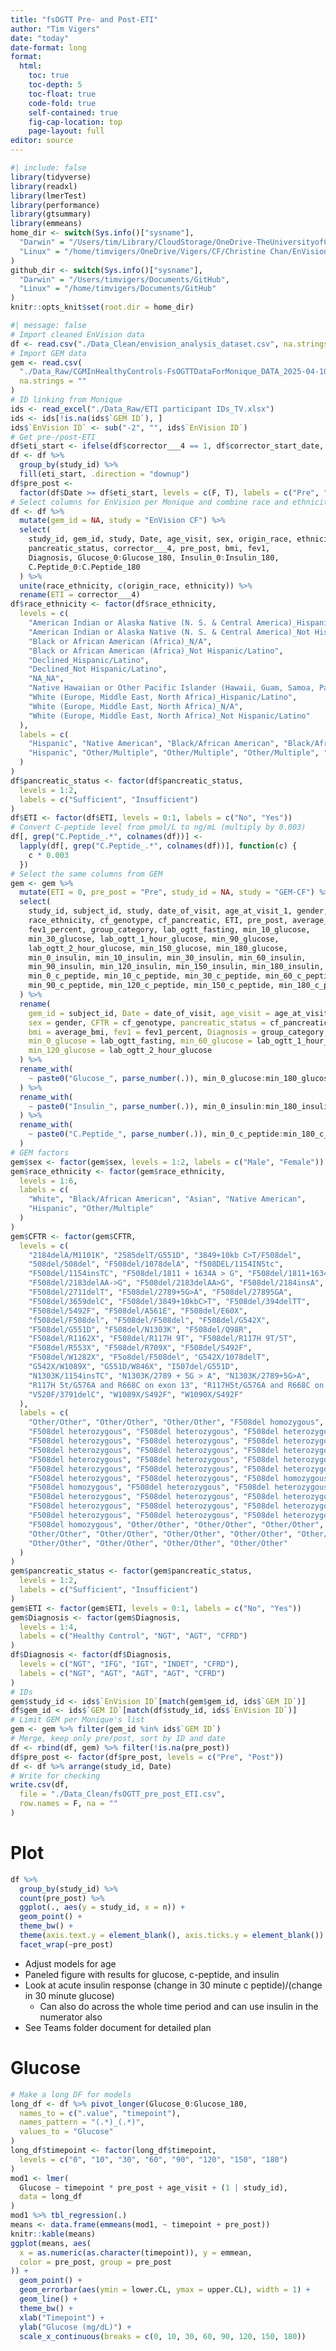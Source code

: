 ```yaml
---
title: "fsOGTT Pre- and Post-ETI"
author: "Tim Vigers"
date: "today"
date-format: long
format:
  html:
    toc: true
    toc-depth: 5
    toc-float: true
    code-fold: true
    self-contained: true
    fig-cap-location: top
    page-layout: full
editor: source
---
```


```r
#| include: false
library(tidyverse)
library(readxl)
library(lmerTest)
library(performance)
library(gtsummary)
library(emmeans)
home_dir <- switch(Sys.info()["sysname"],
  "Darwin" = "/Users/tim/Library/CloudStorage/OneDrive-TheUniversityofColoradoDenver/Vigers/CF/Christine Chan/EnVision CF",
  "Linux" = "/home/timvigers/OneDrive/Vigers/CF/Christine Chan/EnVision CF"
)
github_dir <- switch(Sys.info()["sysname"],
  "Darwin" = "/Users/timvigers/Documents/GitHub",
  "Linux" = "/home/timvigers/Documents/GitHub"
)
knitr::opts_knit$set(root.dir = home_dir)
```

```r
#| message: false
# Import cleaned EnVision data
df <- read.csv("./Data_Clean/envision_analysis_dataset.csv", na.strings = "")
# Import GEM data
gem <- read.csv(
  "./Data_Raw/CGMInHealthyControls-FsOGTTDataForMonique_DATA_2025-04-10_0903.csv",
  na.strings = ""
)
# ID linking from Monique
ids <- read_excel("./Data_Raw/ETI participant IDs_TV.xlsx")
ids <- ids[!is.na(ids$`GEM ID`), ]
ids$`EnVision ID` <- sub("-2", "", ids$`EnVision ID`)
# Get pre-/post-ETI
df$eti_start <- ifelse(df$corrector___4 == 1, df$corrector_start_date, NA)
df <- df %>%
  group_by(study_id) %>%
  fill(eti_start, .direction = "downup")
df$pre_post <-
  factor(df$Date >= df$eti_start, levels = c(F, T), labels = c("Pre", "Post"))
# Select columns for EnVision per Monique and combine race and ethnicity
df <- df %>%
  mutate(gem_id = NA, study = "EnVision CF") %>%
  select(
    study_id, gem_id, study, Date, age_visit, sex, origin_race, ethnicity, CFTR,
    pancreatic_status, corrector___4, pre_post, bmi, fev1,
    Diagnosis, Glucose_0:Glucose_180, Insulin_0:Insulin_180,
    C.Peptide_0:C.Peptide_180
  ) %>%
  unite(race_ethnicity, c(origin_race, ethnicity)) %>%
  rename(ETI = corrector___4)
df$race_ethnicity <- factor(df$race_ethnicity,
  levels = c(
    "American Indian or Alaska Native (N. S. & Central America)_Hispanic/Latino",
    "American Indian or Alaska Native (N. S. & Central America)_Not Hispanic/Latino",
    "Black or African American (Africa)_N/A",
    "Black or African American (Africa)_Not Hispanic/Latino",
    "Declined_Hispanic/Latino",
    "Declined_Not Hispanic/Latino",
    "NA_NA",
    "Native Hawaiian or Other Pacific Islander (Hawaii, Guam, Samoa, Pacific Islands)_Not Hispanic/Latino",
    "White (Europe, Middle East, North Africa)_Hispanic/Latino",
    "White (Europe, Middle East, North Africa)_N/A",
    "White (Europe, Middle East, North Africa)_Not Hispanic/Latino"
  ),
  labels = c(
    "Hispanic", "Native American", "Black/African American", "Black/African American",
    "Hispanic", "Other/Multiple", "Other/Multiple", "Other/Multiple", "Hispanic", "White", "White"
  )
)
df$pancreatic_status <- factor(df$pancreatic_status,
  levels = 1:2,
  labels = c("Sufficient", "Insufficient")
)
df$ETI <- factor(df$ETI, levels = 0:1, labels = c("No", "Yes"))
# Convert C-peptide level from pmol/L to ng/mL (multiply by 0.003)
df[, grep("C.Peptide_.*", colnames(df))] <-
  lapply(df[, grep("C.Peptide_.*", colnames(df))], function(c) {
    c * 0.003
  })
# Select the same columns from GEM
gem <- gem %>%
  mutate(ETI = 0, pre_post = "Pre", study_id = NA, study = "GEM-CF") %>%
  select(
    study_id, subject_id, study, date_of_visit, age_at_visit_1, gender,
    race_ethnicity, cf_genotype, cf_pancreatic, ETI, pre_post, average_bmi,
    fev1_percent, group_category, lab_ogtt_fasting, min_10_glucose,
    min_30_glucose, lab_ogtt_1_hour_glucose, min_90_glucose,
    lab_ogtt_2_hour_glucose, min_150_glucose, min_180_glucose,
    min_0_insulin, min_10_insulin, min_30_insulin, min_60_insulin,
    min_90_insulin, min_120_insulin, min_150_insulin, min_180_insulin,
    min_0_c_peptide, min_10_c_peptide, min_30_c_peptide, min_60_c_peptide,
    min_90_c_peptide, min_120_c_peptide, min_150_c_peptide, min_180_c_peptide
  ) %>%
  rename(
    gem_id = subject_id, Date = date_of_visit, age_visit = age_at_visit_1,
    sex = gender, CFTR = cf_genotype, pancreatic_status = cf_pancreatic,
    bmi = average_bmi, fev1 = fev1_percent, Diagnosis = group_category,
    min_0_glucose = lab_ogtt_fasting, min_60_glucose = lab_ogtt_1_hour_glucose,
    min_120_glucose = lab_ogtt_2_hour_glucose
  ) %>%
  rename_with(
    ~ paste0("Glucose_", parse_number(.)), min_0_glucose:min_180_glucose
  ) %>%
  rename_with(
    ~ paste0("Insulin_", parse_number(.)), min_0_insulin:min_180_insulin
  ) %>%
  rename_with(
    ~ paste0("C.Peptide_", parse_number(.)), min_0_c_peptide:min_180_c_peptide
  )
# GEM factors
gem$sex <- factor(gem$sex, levels = 1:2, labels = c("Male", "Female"))
gem$race_ethnicity <- factor(gem$race_ethnicity,
  levels = 1:6,
  labels = c(
    "White", "Black/African American", "Asian", "Native American",
    "Hispanic", "Other/Multiple"
  )
)
gem$CFTR <- factor(gem$CFTR,
  levels = c(
    "2184delA/M1101K", "2585delT/G551D", "3849+10kb C>T/F508del",
    "508del/508del", "F508del/1078delA", "f508DEL/1154INStc",
    "F508del/1154insTC", "F508del/1811 + 1634A > G", "F508del/1811+1634>G",
    "F508del/2183delAA->G", "F508del/2183delAA>G", "F508del/2184insA",
    "F508del/2711delT", "F508del/2789+5G>A", "F508del/27895GA",
    "F508del/3659delC", "F508del/3849+10kbC>T", "F508del/394delTT",
    "F508del/5492F", "F508del/A561E", "F508del/E60X",
    "f508del/F508del", "F508del/F508del", "F508del/G542X",
    "F508del/G551D", "F508del/N1303K", "F508del/Q98R",
    "F508del/R1162X", "F508del/R117H 9T", "F508del/R117H 9T/5T",
    "F508del/R553X", "F508del/R709X", "F508del/S492F",
    "F508del/W1282X", "F5o8del/F508del", "G542X/1078delT",
    "G542X/W1089X", "G551D/W846X", "I507del/G551D",
    "N1303K/1154insTC", "N1303K/2789 + 5G > A", "N1303K/2789+5G>A",
    "R117H 5t/G576A and R668C on exon 13", "R117H5t/G576A and R668C on exon 13",
    "V520F/3791delC", "W1089X/S492F", "W1090X/S492F"
  ),
  labels = c(
    "Other/Other", "Other/Other", "Other/Other", "F508del homozygous",
    "F508del heterozygous", "F508del heterozygous", "F508del heterozygous",
    "F508del heterozygous", "F508del heterozygous", "F508del heterozygous",
    "F508del heterozygous", "F508del heterozygous", "F508del heterozygous",
    "F508del heterozygous", "F508del heterozygous", "F508del heterozygous",
    "F508del heterozygous", "F508del heterozygous", "F508del heterozygous",
    "F508del heterozygous", "F508del heterozygous", "F508del homozygous",
    "F508del homozygous", "F508del heterozygous", "F508del heterozygous",
    "F508del heterozygous", "F508del heterozygous", "F508del heterozygous",
    "F508del heterozygous", "F508del heterozygous", "F508del heterozygous",
    "F508del heterozygous", "F508del heterozygous", "F508del heterozygous",
    "F508del homozygous", "Other/Other", "Other/Other", "Other/Other",
    "Other/Other", "Other/Other", "Other/Other", "Other/Other", "Other/Other",
    "Other/Other", "Other/Other", "Other/Other", "Other/Other"
  )
)
gem$pancreatic_status <- factor(gem$pancreatic_status,
  levels = 1:2,
  labels = c("Sufficient", "Insufficient")
)
gem$ETI <- factor(gem$ETI, levels = 0:1, labels = c("No", "Yes"))
gem$Diagnosis <- factor(gem$Diagnosis,
  levels = 1:4,
  labels = c("Healthy Control", "NGT", "AGT", "CFRD")
)
df$Diagnosis <- factor(df$Diagnosis,
  levels = c("NGT", "IFG", "IGT", "INDET", "CFRD"),
  labels = c("NGT", "AGT", "AGT", "AGT", "CFRD")
)
# IDs
gem$study_id <- ids$`EnVision ID`[match(gem$gem_id, ids$`GEM ID`)]
df$gem_id <- ids$`GEM ID`[match(df$study_id, ids$`EnVision ID`)]
# Limit GEM per Monique's list
gem <- gem %>% filter(gem_id %in% ids$`GEM ID`)
# Merge, keep only pre/post, sort by ID and date
df <- rbind(df, gem) %>% filter(!is.na(pre_post))
df$pre_post <- factor(df$pre_post, levels = c("Pre", "Post"))
df <- df %>% arrange(study_id, Date)
# Write for checking
write.csv(df,
  file = "./Data_Clean/fsOGTT_pre_post_ETI.csv",
  row.names = F, na = ""
)
```

# Plot

```r
df %>%
  group_by(study_id) %>%
  count(pre_post) %>%
  ggplot(., aes(y = study_id, x = n)) +
  geom_point() +
  theme_bw() +
  theme(axis.text.y = element_blank(), axis.ticks.y = element_blank()) +
  facet_wrap(~pre_post)
```

- Adjust models for age
- Paneled figure with results for glucose, c-peptide, and insulin
- Look at acute insulin response (change in 30 minute c peptide)/(change in 30 minute glucose)
  - Can also do across the whole time period and can use insulin in the numerator also
- See Teams folder document for detailed plan

# Glucose

```r
# Make a long DF for models
long_df <- df %>% pivot_longer(Glucose_0:Glucose_180,
  names_to = c(".value", "timepoint"),
  names_pattern = "(.*)_(.*)",
  values_to = "Glucose"
)
long_df$timepoint <- factor(long_df$timepoint,
  levels = c("0", "10", "30", "60", "90", "120", "150", "180")
)
mod1 <- lmer(
  Glucose ~ timepoint * pre_post + age_visit + (1 | study_id),
  data = long_df
)
mod1 %>% tbl_regression(.)
means <- data.frame(emmeans(mod1, ~ timepoint + pre_post))
knitr::kable(means)
ggplot(means, aes(
  x = as.numeric(as.character(timepoint)), y = emmean,
  color = pre_post, group = pre_post
)) +
  geom_point() +
  geom_errorbar(aes(ymin = lower.CL, ymax = upper.CL), width = 1) +
  geom_line() +
  theme_bw() +
  xlab("Timepoint") +
  ylab("Glucose (mg/dL)") +
  scale_x_continuous(breaks = c(0, 10, 30, 60, 90, 120, 150, 180))
```
